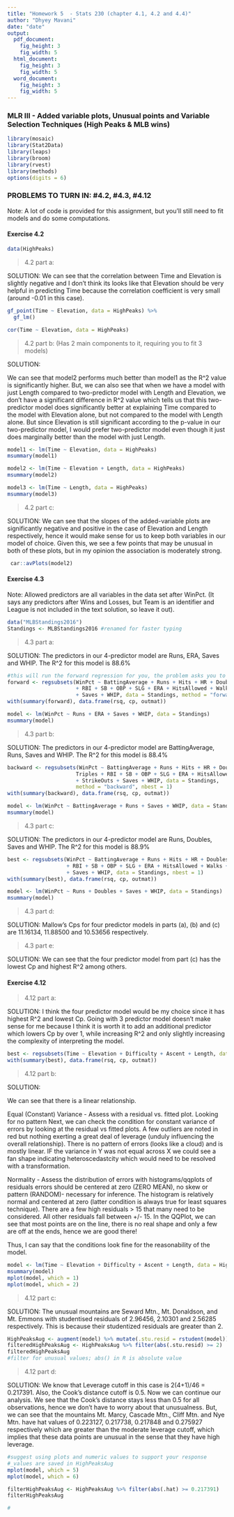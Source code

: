```yaml
---
title: "Homework 5  - Stats 230 (chapter 4.1, 4.2 and 4.4)"
author: "Dhyey Mavani"
date: "date"
output:
  pdf_document:
    fig_height: 3
    fig_width: 5
  html_document:
    fig_height: 3
    fig_width: 5
  word_document:
    fig_height: 3
    fig_width: 5
---
```

### MLR III - Added variable plots, Unusual points and Variable Selection Techniques (High Peaks & MLB wins)

```r
library(mosaic)
library(Stat2Data)
library(leaps)
library(broom)
library(rvest)
library(methods)
options(digits = 6)
```

### PROBLEMS TO TURN IN: #4.2, #4.3, #4.12

Note: A lot of code is provided for this assignment, but you'll still need to fit models and do some computations. 

#### Exercise 4.2

```r
data(HighPeaks)
```

> 4.2 part a:

SOLUTION: We can see that the correlation between Time and Elevation is slightly negative and I don't think its looks like that Elevation should be very helpful in predicting Time because the correlation coefficient is very small (around -0.01 in this case).

```r
gf_point(Time ~ Elevation, data = HighPeaks) %>%
  gf_lm()

cor(Time ~ Elevation, data = HighPeaks)
```


> 4.2 part b: (Has 2 main components to it, requiring you to fit 3 models)

SOLUTION: 

We can see that model2 performs much better than model1 as the R^2 value is significantly higher. But, we can also see that when we have a model with just Length compared to two-predictor model with Length and Elevation, we don't have a significant difference in R^2 value which tells us that this two-predictor model does significantly better at explaining Time compared to the model with Elevation alone, but not compared to the model with Length alone. But since Elevation is still significant according to the p-value in our two-predictor model, I would prefer two-predictor model even though it just does marginally better than the model with just Length.

```r
model1 <- lm(Time ~ Elevation, data = HighPeaks)
msummary(model1)

model2 <- lm(Time ~ Elevation + Length, data = HighPeaks)
msummary(model2)

model3 <- lm(Time ~ Length, data = HighPeaks)
msummary(model3)
```

> 4.2 part c:

SOLUTION: We can see that the slopes of the added-variable plots are significantly negative and positive in the case of Elevation and Length respectively, hence it would make sense for us to keep both variables in our model of choice. Given this, we see a few points that may be unusual in both of these plots, but in my opinion the association is moderately strong.

```r
 car::avPlots(model2)
```




#### Exercise 4.3

Note: Allowed predictors are all variables in the data set after WinPct. (It says any predictors after Wins and Losses, but Team is an identifier and League is not included in the text solution, so leave it out).

```r
data("MLBStandings2016")
Standings <- MLBStandings2016 #renamed for faster typing
```

> 4.3 part a:

SOLUTION: The predictors in our 4-predictor model are Runs, ERA, Saves and WHIP. The R^2 for this model is 88.6%

```r
#this will run the forward regression for you, the problem asks you to do more with the output.
forward <- regsubsets(WinPct ~ BattingAverage + Runs + Hits + HR + Doubles + Triples
                      + RBI + SB + OBP + SLG + ERA + HitsAllowed + Walks + StrikeOuts
                      + Saves + WHIP, data = Standings, method = "forward", nbest = 1)
with(summary(forward), data.frame(rsq, cp, outmat)) 
```

```r
model <- lm(WinPct ~ Runs + ERA + Saves + WHIP, data = Standings)
msummary(model)
```
> 4.3 part b:

SOLUTION: The predictors in our 4-predictor model are BattingAverage, Runs, Saves and WHIP. The R^2 for this model is 88.4%

```r
backward <- regsubsets(WinPct ~ BattingAverage + Runs + Hits + HR + Doubles +
                      Triples + RBI + SB + OBP + SLG + ERA + HitsAllowed + Walks
                      + StrikeOuts + Saves + WHIP, data = Standings,
                      method = "backward", nbest = 1)
with(summary(backward), data.frame(rsq, cp, outmat))
```


```r
model <- lm(WinPct ~ BattingAverage + Runs + Saves + WHIP, data = Standings)
msummary(model)
```

> 4.3 part c:

SOLUTION: The predictors in our 4-predictor model are Runs, Doubles, Saves and WHIP. The R^2 for this model is 88.9%

```r
best <- regsubsets(WinPct ~ BattingAverage + Runs + Hits + HR + Doubles + Triples
                   + RBI + SB + OBP + SLG + ERA + HitsAllowed + Walks + StrikeOuts
                   + Saves + WHIP, data = Standings, nbest = 1)
with(summary(best), data.frame(rsq, cp, outmat))
```

```r
model <- lm(WinPct ~ Runs + Doubles + Saves + WHIP, data = Standings)
msummary(model)
```

> 4.3 part d:

SOLUTION: Mallow's Cps for four predictor models in parts (a), (b) and (c) are 11.16134, 11.88500 and 10.53656 respectively.

> 4.3 part e:

SOLUTION: We can see that the four predictor model from part (c) has the lowest Cp and highest R^2 among others.

#### Exercise 4.12

> 4.12 part a:

SOLUTION: I think the four predictor model would be my choice since it has highest R^2 and lowest Cp. Going with 3 predictor model doesn't make sense for me because I think it is worth it to add an additional predictor which lowers Cp by over 1, while increasing R^2 and only slightly increasing the complexity of interpreting the model.

```r
best <- regsubsets(Time ~ Elevation + Difficulty + Ascent + Length, data = HighPeaks, nbest = 1)
with(summary(best), data.frame(rsq, cp, outmat))
```

> 4.12 part b:

SOLUTION: 

We can see that there is a linear relationship.

Equal (Constant) Variance - Assess with a residual vs. fitted plot. Looking for no pattern
Next, we can check the condition for constant variance of errors by looking at the residual vs fitted plots.
A few outliers are noted in red but nothing exerting a great deal of leverage (unduly influencing the overall relationship). There is no pattern of errors (looks like a cloud) and is mostly linear. IF the variance in Y was not equal across X we could see a fan shape indicating heteroscedastcity which would need to be resolved with a transformation.

Normality - Assess the distribution of errors with histograms/qqplots of residuals errors should be centered at zero (ZERO MEAN), no skew or pattern (RANDOM)- necessary for inference.
The histogram is relatively normal and centered at zero (latter condition is always true for least squares technique). There are a few high residuals > 15 that many need to be considered. All other residuals fall between +/- 15.
In the QQPlot, we can see that most points are on the line, there is no real shape and only a few are off at the ends, hence we are good there!

Thus, I can say that the conditions look fine for the reasonability of the model.

```r
model <- lm(Time ~ Elevation + Difficulty + Ascent + Length, data = HighPeaks)
msummary(model)
mplot(model, which = 1)
mplot(model, which = 2)
```

> 4.12 part c:

SOLUTION: The unusual mountains are Seward Mtn., Mt. Donaldson, and Mt. Emmons with studentised residuals of 2.96456, 2.10301 and 2.56285 respectively. This is because their studentized residuals are greater than 2.

```r
HighPeaksAug <- augment(model) %>% mutate(.stu.resid = rstudent(model)) 
filteredHighPeaksAug <- HighPeaksAug %>% filter(abs(.stu.resid) >= 2)
filteredHighPeaksAug
#filter for unusual values; abs() in R is absolute value
```


> 4.12 part d:

SOLUTION: We know that Leverage cutoff in this case is 2(4+1)/46 = 0.217391. Also, the Cook's distance cutoff is 0.5. Now we can continue our analysis. We see that the Cook's distance stays less than 0.5 for all observations, hence we don't have to worry about that unusualness. But, we can see that the mountains Mt. Marcy, Cascade Mtn., Cliff Mtn. and Nye Mtn. have hat values of 0.223127, 0.217738, 0.217848 and 0.275927 respectively which are greater than the moderate leverage cutoff, which implies that these data points are unusual in the sense that they have high leverage.

```r
#suggest using plots and numeric values to support your response
#_values are saved in HighPeaksAug
mplot(model, which = 5)
mplot(model, which = 6)
```

```r
filterHighPeaksAug <- HighPeaksAug %>% filter(abs(.hat) >= 0.217391)
filterHighPeaksAug

#   
```
